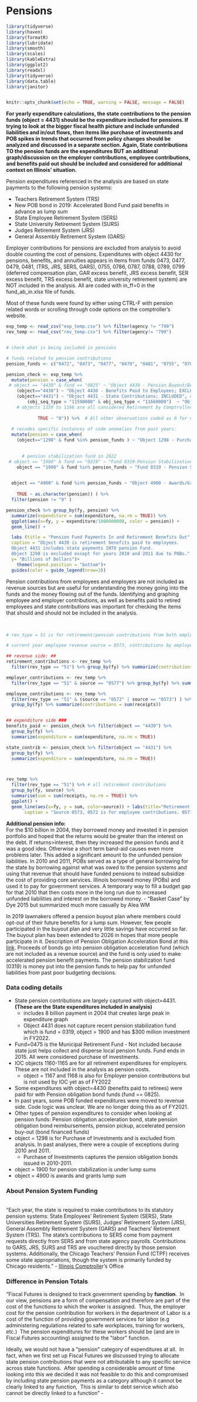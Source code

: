 # Pensions {#sec-pensions}

```r

library(tidyverse)
library(haven)
library(formatR)
library(lubridate)
library(smooth)
library(scales)
library(kableExtra)
library(ggplot2)
library(readxl)
library(tidyverse)
library(data.table)
library(janitor)


knitr::opts_chunk$set(echo = TRUE, warning = FALSE, message = FALSE)

```

**For yearly expenditure calculations, the state contributions to the pension funds (object = 4431) should be the expenditure included for pensions. If trying to look at the bigger fiscal health picture and include unfunded liabilities and in/out flows, then items like purchase of investments and POB spikes in trends that occurred from policy changes should be analyzed and discussed in a separate section. Again, State contributions TO the pension funds are the expenditures BUT an additional graph/discussion on the employer contributions, employee contributions, and benefits paid out should be included and considered for additional context on Illinois' situation.**

Pension expenditures referenced in the analysis are based on state payments to the following pension systems:

-   Teachers Retirement System (TRS)
-   New POB bond in 2019: Accelerated Bond Fund paid benefits in advance as lump sum
-   State Employee Retirement System (SERS)
-   State University Retirement System (SURS)
-   Judges Retirement System (JRS)
-   General Assembly Retirement System (GARS)

Employer contributions for pensions are excluded from analysis to avoid double counting the cost of pensions. Expenditures with object 4430 for pensions, benefits, and annuities appears in items from funds 0473, 0477, 0479, 0481, (TRS, JRS, SERS, GARS), 0755, 0786, 0787, 0788, 0789, 0799 (deferred compensation plan, GAR excess benefit, JRS excess benefit, SER excess benefit, TRS excess benefit, state university retirement system) are NOT included in the analysis. All are coded with in_ff=0 in the fund_ab_in.xlsx file of funds.

Most of these funds were found by either using CTRL-F with pension related words or scrolling through code options on the comptroller's website.

```r

exp_temp <- read_csv("exp_temp.csv") %>% filter(agency != "799")
rev_temp <- read_csv("rev_temp.csv") %>% filter(agency!= "799")


# check what is being included in pensions

# funds related to pension contributions
pension_funds <- c("0472", "0473", "0477", "0479", "0481", "0755", "0786", "0787", "0788", "0789", "0799")

pension_check <- exp_temp %>% 
  mutate(pension = case_when( 
 # object == "4430" & fund == "0825" ~ "Object 4430 - Pension Buyout/Benefits Paid Early",
    (object=="4430") ~ "Object 4430 - Benefits Paid to Employees; EXCLUDED", # pensions, annuities, benefits
    (object=="4431") ~ "Object 4431 - State Contributions; INCLUDED", # 4431 = state payments into pension fund
        (obj_seq_type > "11590000" & obj_seq_type < "11660000")  ~ "Object 1160-1165 Employer Contributions to Pension Fund; EXCLUDED",
    # objects 1159 to 1166 are all considered Retirement by Comptroller 
    
            TRUE ~ "0")) %>%  # All other observations coded as 0 for non-pension items
  
  # recodes specific instances of code anomalies from past years:
  mutate(pension = case_when(
    (object=="1298" & fund %in% pension_funds ) ~ "Object 1298 - Purchase of Investments; DROPPED", 

    
      # pension stabilization fund in 2022 
 # object == "1900" & fund == "0319" ~ "Fund 0319-Pension Stabilization", 
    object == "1900" & fund %in% pension_funds ~ "Fund 0319 - Pension Stabilization", 

  
  object == "4900" & fund %in% pension_funds ~ "Object 4900 - Awards/Grants; Weird 2010-2011 values",
  
    TRUE ~ as.character(pension)) ) %>% 
  filter(pension != "0" )

pension_check %>% group_by(fy, pension) %>% 
  summarize(expenditure = sum(expenditure, na.rm = TRUE)) %>%
  ggplot(aes(x=fy, y = expenditure/1000000000, color = pension)) + 
  geom_line() + 

  labs (title = "Pension Fund Payments In and Retirement Benefits Out", 
  caption = "Object 4430 is retirement benefits paid to employees. 
  Object 4431 includes state payments INTO pension Fund.
  Object 1298 is excluded except for years 2010 and 2011 due to POBs.",
  y= "Billions of Dollars")+
    theme(legend.position = "bottom")+
  guides(color = guide_legend(nrow=3))
```

Pension contributions from employees and employers are not included as revenue sources but are useful for understanding the money going into the funds and the money flowing out of the funds. Identifying and graphing employee and employer contributions, as well as benefits paid to retired employees and state contributions was important for checking the items that should and should not be included in the analysis.

\

```r
# rev_type = 51 is for retirement/pension contributions from both employers and employees.

# current year employee revenue source = 0573, contributions by employee == 572 (stops at 2011)

## revenue side: ##
retirement_contributions <- rev_temp %>% 
  filter(rev_type == "51") %>% group_by(fy) %>% summarize(contributions = sum(receipts))

employer_contributions <- rev_temp %>% 
  filter(rev_type == "51" & source == "0577") %>% group_by(fy) %>% summarize(contributions = sum(receipts))

employee_contributions <- rev_temp %>% 
  filter(rev_type == "51" & (source == "0572" | source == "0573") ) %>% 
  group_by(fy) %>% summarize(contributions = sum(receipts))


## expenditure side ### 
benefits_paid <- pension_check %>% filter(object == "4430") %>%
  group_by(fy) %>% 
  summarize(expenditure = sum(expenditure, na.rm = TRUE))

state_contrib <- pension_check %>% filter(object == "4431") %>%
  group_by(fy) %>% 
  summarize(expenditure = sum(expenditure, na.rm = TRUE))



rev_temp %>% 
  filter(rev_type == "51") %>% # all retirement contributions
  group_by(fy, source) %>% 
  summarise(sum = sum(receipts, na.rm = TRUE)) %>%
  ggplot() +
  geom_line(aes(x=fy, y = sum, color=source)) + labs(title="Retirement Contribution Sources, ALL rev_source == 51", 
       caption = "Source 0573, 0572 is for employee contributions. 0577 is Contributions by employer.")
```

**Additional pension info:**\
For the \$10 billion in 2004, they borrowed money and invested it in pension portfolio and hoped that the returns would be greater than the interest on the debt. If returns\>interest, then they increased the pension funds and it was a good idea. Otherwise a short term band-aid causes even more problems later. This added a significant amount to the unfunded pension liabilities. In 2010 and 2011, POBs served as a type of general borrowing for the state by borrowing against what was owed to the pension systems and using that revenue that should have funded pensions to instead subsidize the cost of providing core services. Illinois borrowed money (POBs) and used it to pay for government services. A temporary way to fill a budget gap for that 2010 that then costs more in the long run due to increased unfunded liabilities and interest on the borrowed money. - "Basket Case" by Dye 2015 but summarized much more casually by Alea WM

In 2019 lawmakers offered a pension buyout plan where members could opt-out of their future benefits for a lump sum. However, few people participated in the buyout plan and very little savings have occurred so far. The buyout plan has been extended to 2026 in hopes that more people participate in it. Description of Pension Obligation Acceleration Bond at this [link](https://www.ilga.gov/legislation/ilcs/documents/003003300K7.7.htm). Proceeds of bonds go into pension obligation acceleration fund (which are not included as a revenue source) and the fund is only used to make accelerated pension benefit payments. The pension stabilization fund (0319) is money put into the pension funds to help pay for unfunded liabilities from past poor budgeting decisions.

### **Data coding details**

-   State pension contributions are largely captured with object=4431. **(These are the State expenditures included in analysis)**
    -   includes 8 billion payment in 2004 that creates large peak in expenditure graph
    -   Object 4431 does not capture recent pension stabilization fund which is fund = 0319, object = 1900 and has \$300 million investment in FY2022.
-   Fund=0475 is the Municipal Retirement Fund - Not included because state just helps collect and disperse local pension funds. Fund ends in 2015. All were considered purchase of investments.
-   IOC objects 1160-1165 are for all retirement expenditures for employers. These are not included in the analysis as pension costs.
    -   object = 1167 and 1168 is also for Employer pension contributions but is not used by IOC yet as of FY2022
-   Some expenditures with object=4430 (benefits paid to retirees) were paid for with Pension obligation bond funds (fund == 0825).
-   In past years, some POB funded expenditures were moved to revenue side. Code logic was unclear. We are no longer doing this as of FY2021.
-   Other types of pension expenditures to consider when looking at pension funds: Pension obligation acceleration bond, state pension obligation bond reimbursements, pension pickup, accelerated pension buy-out (bond financed funds)
-   object = 1298 is for Purchase of Investments and is excluded from analysis. In past analyses, there were a couple of exceptions during 2010 and 2011.
    -   Purchase of Investments captures the pension obligation bonds issued in 2010-2011.
-   object = 1900 for pension stabilization is under lump sums
-   object = 4900 is awards and grants lump sum

### **About Pension System Funding**

\
"Each year, the state is required to make contributions to its statutory pension systems: State Employees' Retirement System (SERS), State Universities Retirement System (SURS), Judges' Retirement System (JRS), General Assembly Retirement System (GARS) and Teachers' Retirement System (TRS). The state's contributions to SERS come from payment requests directly from SERS and from state agency payrolls. Contributions to GARS, JRS, SURS and TRS are vouchered directly by those pension systems. Additionally, the Chicago Teachers' Pension Fund (CTPF) receives some state appropriations, though the system is primarily funded by Chicago residents." - [Illinois Comptrolle](https://illinoiscomptroller.gov/financial-reports-data/expenditures-state-spending/pension-system)r's Office

### Difference in Pension Totals

"Fiscal Futures is designed to track government spending by **function**.  In our view, pensions are a form of compensation and therefore are part of the cost of the functions to which the worker is assigned.  Thus, the employer cost for the pension contribution for workers in the department of Labor is a cost of the function of providing government services for labor (e.g administering regulations related to safe workplaces, training for workers, etc.)  The pension expenditures for these workers should be (and are in Fiscal Futures accounting) assigned to the \"labor\" function.

Ideally, we would not have a \"pension\" category of expenditures at all.  In fact, when we first set up Fiscal Futures we discussed trying to allocate state pension contributions that were not attributable to any specific service across state functions.  After spending a considerable amount of time looking into this we decided it was not feasible to do this and compromised by including state pension payments as a category although it cannot be clearly linked to any function,  This is similar to debt service which also cannot be directly linked to a function" -

